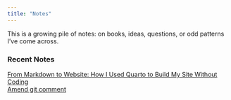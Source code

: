 ```yaml
---
title: "Notes"
---
```


This is a growing pile of notes: on books, ideas, questions, or odd patterns I’ve come across.

### Recent Notes

<div class="highlight-list compact-list">
  <div><a class="scribble-link" href="from-markdown-to-website.qmd">From Markdown to Website: How I Used Quarto to Build My Site Without Coding</a></div>
  <div><a class="scribble-link" href="git commit --amend.qmd">Amend git comment</a></div>
</div>
